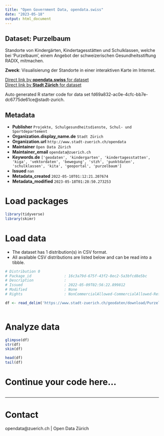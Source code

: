 ```yaml
---
title: "Open Government Data, opendata.swiss"
date: "2023-05-18"
output: html_document
---
```


## Dataset: Purzelbaum

Standorte von Kindergärten, Kindertagesstätten und Schulklassen, welche bei  'Purzelbaum', einem Angebot der schweizerischen Gesundheitsstiftung RADIX, mitmachen.

**Zweck**: Visualisierung der Standorte in einer interaktiven Karte im Internet.

[Direct link by **opendata.swiss** for dataset](https://opendata.swiss/de/dataset/purzelbaum)<br>
[Direct link by **Stadt Zürich** for dataset](https://data.stadt-zuerich.ch/dataset/geo_purzelbaum)

Auto generated R starter code for data set fd69a832-ac0e-4cfc-bb7e-dc6775de61ce@stadt-zurich.

## Metadata

- **Publisher** `Projekte, Schulgesundheitsdienste, Schul- und Sportdepartement`
- **Organization.display_name.de** `Stadt Zürich`
- **Organization.url** `http://www.stadt-zuerich.ch/opendata`
- **Maintainer** `Open Data Zürich`
- **Maintainer_email** `opendata@zuerich.ch`
- **Keywords.de** `['geodaten', 'kindergarten', 'kindertagesstatten', 'kiga', 'vektordaten', 'bewegung', 'stzh', 'punktdaten', 'schulklassen', 'kita', 'geoportal', 'purzelbaum']`
- **Issued** `nan`
- **Metadata_created** `2022-05-10T01:12:21.207674`
- **Metadata_modified** `2023-05-18T01:28:50.273253`


# Load packages

```r

library(tidyverse)
library(skimr)

```

# Load data

-   The dataset has 1 distribution(s) in CSV format.
-   All available CSV distributions are listed below and can be read into a tibble.

```r

# Distribution 0
# Package_id               : 16c3a79d-675f-43f2-8ec2-5a3bfcd8e5bc
# Description              : 
# Issued                   : 2022-05-09T02:56:22.899812
# Modified                 : None
# Rights                   : NonCommercialAllowed-CommercialAllowed-ReferenceNotRequired

df <- read_delim('https://www.stadt-zuerich.ch/geodaten/download/Purzelbaum?format=10008')



```

# Analyze data

```r

glimpse(df)
str(df)
skim(df)

head(df)
tail(df)

```

# Continue your code here...

```r

```

------------------------------------------------------------------------

# Contact

opendata@zuerich.ch | Open Data Zürich
